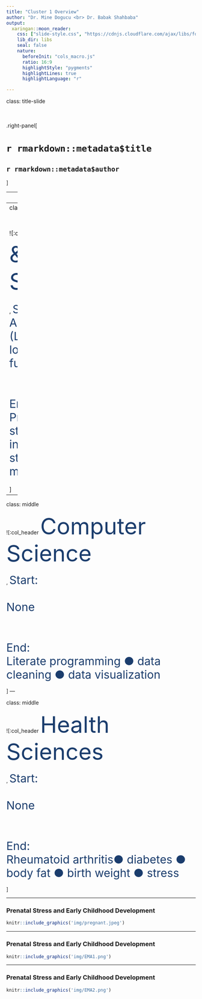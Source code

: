 ```yaml
---
title: "Cluster 1 Overview"
author: "Dr. Mine Dogucu <br> Dr. Babak Shahbaba"
output: 
  xaringan::moon_reader:
    css: ["slide-style.css", "https://cdnjs.cloudflare.com/ajax/libs/font-awesome/5.15.3/css/all.min.css"]
    lib_dir: libs
    seal: false
    nature:
      beforeInit: "cols_macro.js"
      ratio: 16:9
      highlightStyle: "pygments"
      highlightLines: true
      highlightLanguage: "r"

---
```


class: title-slide


<br>
<br>
.right-panel[ 
<br>

# `r rmarkdown::metadata$title`

## `r rmarkdown::metadata$author`

]

---
class: middle 

![:col_header 
<span style="font-size:60px; color:#1B3D6D;">Math & <br> Statistics</span> <br> <br>
  <i class="fas fa-square-root-alt" aria-hidden="true" style="font-size:60px;"></i>,
<span style="font-size:60px; color:#1B3D6D;"> Computer <br> Science </span> <br> <br>
  <i class="fas fa-laptop-code" aria-hidden="true" style="font-size:60px;"></i>,
<span style="font-size:60px; color:#1B3D6D;">  Health Sciences </span> <br> <br>
  <i class="fas fa-stethoscope" aria-hidden="true" style="font-size:90px;"></i>
              ]
---
class: middle 

![:col_header 
<span style="font-size:60px; color:#1B3D6D;">Math & <br> Statistics</span> <br> <br>
  <i class="fas fa-square-root-alt" aria-hidden="true" style="font-size:60px;"></i>,
<span style="font-size:30px; color:#1B3D6D;"> Start: <br>  
Algebra II <br> (Linear and logarithmic functions) <br> <br>
<br>
End: <br>Probability &#9679; statistical inference &#9679; statistical modeling</span> <br> <br>
              ]
              
              
---

class: middle 

![:col_header 
<span style="font-size:60px; color:#1B3D6D;">Computer <br> Science</span> <br> <br>
  <i class="fas fa-laptop" aria-hidden="true" style="font-size:60px;"></i>,
<span style="font-size:30px; color:#1B3D6D;"> Start: <br>  
None <br> <br>
<br>
End: <br>Literate programming &#9679; data cleaning &#9679; data visualization </span> <br> <br>
              ]
---

class: middle

![:col_header 
<span style="font-size:60px; color:#1B3D6D;">Health <br> Sciences</span> <br> <br>
  <i class="fas fa-stethoscope" aria-hidden="true" style="font-size:60px;"></i>,
<span style="font-size:30px; color:#1B3D6D;"> Start: <br>  
None <br> <br>
<br>
End: <br>Rheumatoid arthritis&#9679; diabetes &#9679; body fat &#9679; birth weight &#9679; stress </span> <br> <br>]

---

### Prenatal Stress and Early Childhood Development

```r
knitr::include_graphics('img/pregnant.jpeg')
```

---

### Prenatal Stress and Early Childhood Development

```r
knitr::include_graphics('img/EMA1.png')
```

---

### Prenatal Stress and Early Childhood Development

```r
knitr::include_graphics('img/EMA2.png')
```
